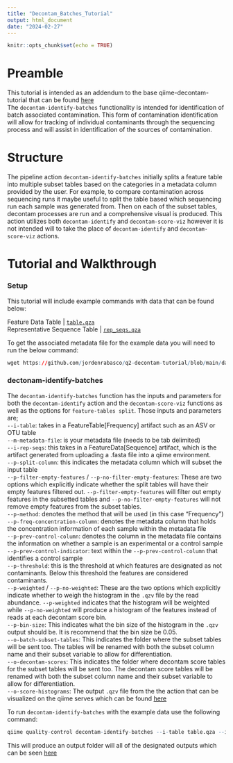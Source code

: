 ```yaml
---
title: "Decontam_Batches_Tutorial"
output: html_document
date: "2024-02-27"
---
```


```r
knitr::opts_chunk$set(echo = TRUE)
```

# Preamble

This tutorial is intended as an addendum to the base qiime-decontam-tutorial that can be found [here](https://jordenrabasco.github.io/Q2_Decontam_Tutorial.html)\
The `decontam-identify-batches` functionality is intended for identification of batch associated contamination. This form of contamination identification will allow for tracking of individual contaminants through the sequencing process and will assist in identification of the sources of contamination.

# Structure

The pipeline action `decontam-identify-batches` initially splits a feature table into multiple subset tables based on the categories in a metadata column provided by the user. For example, to compare contamination across sequencing runs it maybe useful to split the table based which sequencing run each sample was generated from. Then on each of the subset tables, decontam processes are run and a comprehensive visual is produced. This action utilizes both `decontam-identify` and `decontam-score-viz` however it is not intended will to take the place of `decontam-identify` and `decontam-score-viz` actions.

# Tutorial and Walkthrough

### Setup

This tutorial will include example commands with data that can be found below:

Feature Data Table \| [`table.qza`](https://github.com/jordenrabasco/q2-decontam-tutorial/raw/main/data_objs/table.qza "download")\
Representative Sequence Table \| [`rep_seqs.qza`](https://github.com/jordenrabasco/q2-decontam-tutorial/raw/main/data_objs/rep_seqs.qza "download")\

To get the associated metadata file for the example data you will need to run the below command:

```r
wget https://github.com/jordenrabasco/q2-decontam-tutorial/blob/main/data_objs/metadata.tsv
```

### dectonam-identify-batches

The `decontam-identify-batches` function has the inputs and parameters for both the `decontam-identify` action and the `decontam-score-viz` functions as well as the options for `feature-tables split`. Those inputs and parameters are;\
`--i-table`: takes in a FeatureTable[Frequency] artifact such as an ASV or OTU table\
`--m-metadata-file`: is your metadata file (needs to be tab delimited)\
`--i-rep-seqs`: this takes in a FeatureData[Sequence] artifact, which is the artifact generated from uploading a .fasta file into a qiime environment.\
`--p-split-column`: this indicates the metadata column which will subset the input table\
`--p-filter-empty-features` / `--p-no-filter-empty-features`: These are two options which explicitly indicate whether the split tables will have their empty features filtered out. `--p-filter-empty-features` will filter out empty features in the subsetted tables and `--p-no-filter-empty-features` will not remove empty features from the subset tables.\
`--p-method`: denotes the method that will be used (in this case "Frequency")\
`--p-freq-concentration-column`: denotes the metadata column that holds the concentration information of each sample within the metadata file\
`--p-prev-control-column`: denotes the column in the metadata file contains the information on whether a sample is an experimental or a control sample\
`--p-prev-control-indicator`: text within the `--p-prev-control-column` that identifies a control sample\
`--p-threshold`: this is the threshold at which features are designated as not contaminants. Below this threshold the features are considered contaminants.\
`--p-weighted` / `--p-no-weighted`: These are the two options which explicitly indicate whether to weigh the histogram in the `.qzv` file by the read abundance. `--p-weighted` indicates that the histogram will be weighted while `--p-no-weighted` will produce a histogram of the features instead of reads at each decontam score bin.\
`--p-bin-size`: This indicates what the bin size of the histogram in the `.qzv` output should be. It is recommend that the bin size be 0.05.\
`--o-batch-subset-tables`: This indicates the folder where the subset tables will be sent too. The tables will be renamed with both the subset column name and their subset variable to allow for differentiation.\
`--o-decontam-scores`: This indicates the folder where decontam score tables for the subset tables will be sent too. The decontam score tables will be renamed with both the subset column name and their subset variable to allow for differentiation.\
`--o-score-histograms`: The output `.qzv` file from the the action that can be visualized on the qiime serves which can be found [here](https://view.qiime2.org/)\

To run `decontam-identify-batches` with the example data use the following command:

```r
qiime quality-control decontam-identify-batches --i-table table.qza --i-rep-seqs rep_seqs.qza --m-metadata-file metadata.tsv --p-split-column subject --p-filter-empty-features  --p-method combined --p-prev-control-column Sample_or_Control --p-prev-control-indicator control --p-freq-concentration-column Concentration --p-threshold 0.1 --p-no-weighted --p-bin-size 0.05 --output-dir batches_outputs 
```

This will produce an output folder will all of the designated outputs which can be seen [here](https://github.com/jordenrabasco/q2-decontam-tutorial/tree/main/data_objs/batches_outputs)
